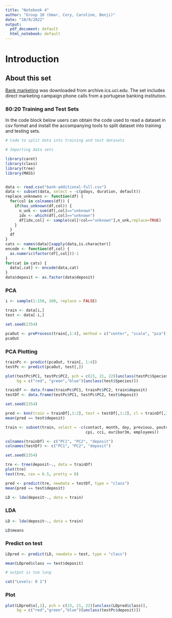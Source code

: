 ```yaml
---
title: "Notebook 4"
author: "Group 10 (Umar, Cory, Caroline, Benji)"
date: "10/9/2022"
output:
  pdf_document: default
  html_notebook: default
---
```



# Introduction

## About this set 
[Bank marketing](https://archive.ics.uci.edu/ml/datasets/Bank+Marketing) was downloaded from archive.ics.uci.edu. The set includes direct marketing campaign phone calls from a portugese banking institution. 


### 80:20 Training and Test Sets 

In the code block below users can obtain the code used to read a dataset in csv format and install the accompanying tools to split dataset into training and testing sets. 

```r
# Code to split data into training and test datasets

# Importing data sets

library(caret)
library(class)
library(tree)
library(MASS)


data <- read.csv("bank-additional-full.csv")
data <- subset(data, select = -c(pdays, duration, default))
replace_unknowns <- function(df) {
  for(col in colnames(df)) {
    if(has_unknown(df,col)) {
      n_unk <- sum(df[,col]=="unknown")
      idx <- which(df[,col]=="unknown")
      df[idx,col] <- sample(col[!col=="unknown"],n_unk,replace=TRUE)
    }
  }
  df
}
cats <- names(data)[sapply(data,is.character)]
encode <- function(df,col) {
  as.numeric(factor(df[,col]))-1
}
for(cat in cats) {
  data[,cat] <- encode(data,cat)
}
data$deposit <- as.factor(data$deposit)

```

### PCA

```r

i <- sample(1:150, 100, replace = FALSE)

train <- data[i,]
test <- data[-i,]

set.seed(2354)

pcaOut <- preProcess(train[,1:4], method = c("center", "scale", "pca"))
pcaOut

```

### PCA Plotting

```r

trainPc <- predict(pcaOut, train[, 1:4])
testPc <- predict(pcaOut, test[,])

plot(testPc$PC1, testPc$PC2, pch = c(23, 21, 22)[unclass(testPc$Species)], 
     bg = c("red", "green","blue")[unclass(test$Species)])

```



```r

trainDf <- data.frame(trainPc$PC1, trainPc$PC2, train$deposit)
testDf <- data.frame(testPc$PC1, testPc$PC2, test$deposit)

set.seed(2354)

pred <- knn(train = trainDf[,1:2], test = testDf[,1:2], cl = trainDf[,3], k = 3)
mean(pred == test$deposit)

```




```r

train <- subset(train, select = -c(contact, month, day, previous, poutcome, evr, 
                                   cpi, cci, euribor3m, employees))

colnames(trainDf) <- c("PC1", "PC2", "deposit")
colnames(testDf) <- c("PC1", "PC2", "deposit")

set.seed(2354)

tre <- tree(deposit~., data = trainDf)
plot(tre)
text(tre, cex = 0.5, pretty = 0)

pred <- predict(tre, newdata = testDf, type = "class")
mean(pred == test$deposit)

LD <- lda(deposit~., data = train)

```

### LDA

```r

LD <- lda(deposit~., data = train)

LD$means

```

### Predict on test

```r

LDpred <- predict(LD, newdata = test, type = "class")

mean(LDpred$class == test$deposit)

# output is too long

cat("Levels: 0 1")

```

### Plot

```r

plot(LDpred$x[,1], pch = c(23, 21, 22)[unclass(LDpred$class)],
     bg = c("red","green","blue")[unclass(testPc$deposit)])

```